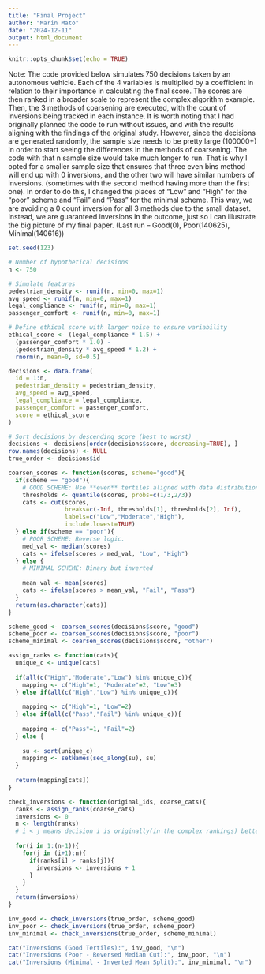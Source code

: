 ```yaml
---
title: "Final Project"
author: "Marin Mato"
date: "2024-12-11"
output: html_document
---
```


```r
knitr::opts_chunk$set(echo = TRUE)
```

Note: The code provided below simulates 750 decisions taken by an autonomous vehicle. Each of the 4 variables is multiplied by a coefficient in relation to their importance in calculating the final score. The scores are then ranked in a broader scale to represent the complex algorithm example. Then, the 3 methods of coarsening are executed, with the count of inversions being tracked in each instance. It is worth noting that I had originally planned the code to run without issues, and with the results aligning with the findings of the original study. However, since the decisions are generated randomly, the sample size needs to be pretty large (100000+) in order to start seeing the differences in the methods of coarsening. The code with that n sample size would take much longer to run. That is why I opted for a smaller sample size that ensures that three even bins method will end up with 0 inversions, and the other two will have similar numbers of inversions. (sometimes with the second method having more than the first one). In order to do this, I changed the places of "Low" and "High" for the "poor" scheme and "Fail" and "Pass" for the minimal scheme. This way, we are avoiding a 0 count inversion for all 3 methods due to the small dataset. Instead, we are guaranteed inversions in the outcome, just so I can illustrate the big picture of my final paper. (Last run -- Good(0), Poor(140625), Minimal(140616))

```r
set.seed(123) 

# Number of hypothetical decisions
n <- 750

# Simulate features 
pedestrian_density <- runif(n, min=0, max=1)
avg_speed <- runif(n, min=0, max=1)
legal_compliance <- runif(n, min=0, max=1)
passenger_comfort <- runif(n, min=0, max=1)

# Define ethical score with larger noise to ensure variability
ethical_score <- (legal_compliance * 1.5) +
  (passenger_comfort * 1.0) -
  (pedestrian_density * avg_speed * 1.2) +
  rnorm(n, mean=0, sd=0.5)

decisions <- data.frame(
  id = 1:n,
  pedestrian_density = pedestrian_density,
  avg_speed = avg_speed,
  legal_compliance = legal_compliance,
  passenger_comfort = passenger_comfort,
  score = ethical_score
)

# Sort decisions by descending score (best to worst)
decisions <- decisions[order(decisions$score, decreasing=TRUE), ]
row.names(decisions) <- NULL
true_order <- decisions$id

coarsen_scores <- function(scores, scheme="good"){
  if(scheme == "good"){
    # GOOD SCHEME: Use **even** tertiles aligned with data distribution
    thresholds <- quantile(scores, probs=c(1/3,2/3))
    cats <- cut(scores, 
                breaks=c(-Inf, thresholds[1], thresholds[2], Inf),
                labels=c("Low","Moderate","High"), 
                include.lowest=TRUE)
  } else if(scheme == "poor"){
    # POOR SCHEME: Reverse logic.
    med_val <- median(scores)
    cats <- ifelse(scores > med_val, "Low", "High")
  } else {
    # MINIMAL SCHEME: Binary but inverted
    
    mean_val <- mean(scores)
    cats <- ifelse(scores > mean_val, "Fail", "Pass")
  }
  return(as.character(cats))
}

scheme_good <- coarsen_scores(decisions$score, "good")
scheme_poor <- coarsen_scores(decisions$score, "poor")
scheme_minimal <- coarsen_scores(decisions$score, "other")

assign_ranks <- function(cats){
  unique_c <- unique(cats)
  
  if(all(c("High","Moderate","Low") %in% unique_c)){
    mapping <- c("High"=1, "Moderate"=2, "Low"=3)
  } else if(all(c("High","Low") %in% unique_c)){
    
    mapping <- c("High"=1, "Low"=2)
  } else if(all(c("Pass","Fail") %in% unique_c)){
    
    mapping <- c("Pass"=1, "Fail"=2)
  } else {
    
    su <- sort(unique_c)
    mapping <- setNames(seq_along(su), su)
  }
  
  return(mapping[cats])
}

check_inversions <- function(original_ids, coarse_cats){
  ranks <- assign_ranks(coarse_cats)
  inversions <- 0
  n <- length(ranks)
  # i < j means decision i is originally(in the complex rankings) better than j
  
  for(i in 1:(n-1)){
    for(j in (i+1):n){
      if(ranks[i] > ranks[j]){
        inversions <- inversions + 1
      }
    }
  }
  return(inversions)
}

inv_good <- check_inversions(true_order, scheme_good)
inv_poor <- check_inversions(true_order, scheme_poor)
inv_minimal <- check_inversions(true_order, scheme_minimal)

cat("Inversions (Good Tertiles):", inv_good, "\n")
cat("Inversions (Poor - Reversed Median Cut):", inv_poor, "\n")
cat("Inversions (Minimal - Inverted Mean Split):", inv_minimal, "\n")


```
